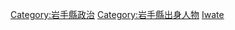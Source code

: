 {{日本行政區劃分類導航|政治人物}}

[[Category:岩手縣政治|Category:岩手縣政治]]
[[Category:岩手縣出身人物|Category:岩手縣出身人物]]
[[Category:日本各都道府縣政治人物|Iwate]]